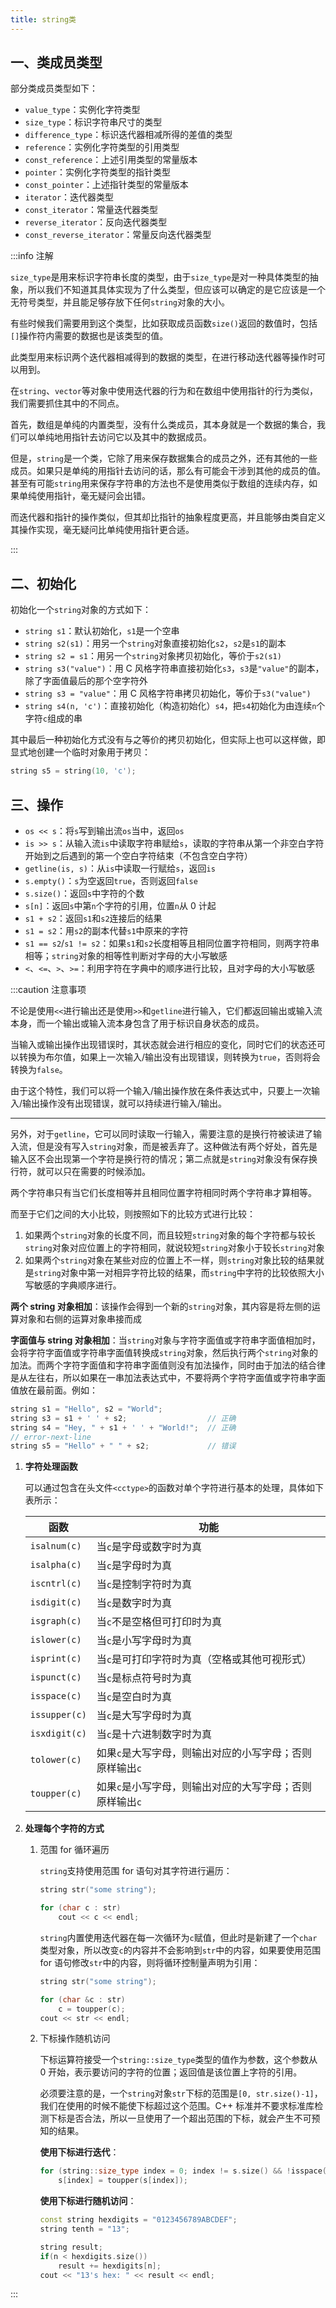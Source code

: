 ```yaml
---
title: string类
---
```


## 一、类成员类型

部分类成员类型如下：

- `value_type`：实例化字符类型
- `size_type`：标识字符串尺寸的类型
- `difference_type`：标识迭代器相减所得的差值的类型
- `reference`：实例化字符类型的引用类型
- `const_reference`：上述引用类型的常量版本
- `pointer`：实例化字符类型的指针类型
- `const_pointer`：上述指针类型的常量版本
- `iterator`：迭代器类型
- `const_iterator`：常量迭代器类型
- `reverse_iterator`：反向迭代器类型
- `const_reverse_iterator`：常量反向迭代器类型

:::info 注解

<Tabs>

<TabItem value="size_type" label="size_type">

`size_type`是用来标识字符串长度的类型，由于`size_type`是对一种具体类型的抽象，所以我们不知道其具体实现为了什么类型，但应该可以确定的是它应该是一个无符号类型，并且能足够存放下任何`string`对象的大小。

有些时候我们需要用到这个类型，比如获取成员函数`size()`返回的数值时，包括`[]`操作符内需要的数据也是该类型的值。

</TabItem>

<TabItem value="difference_type" label="difference_type">

此类型用来标识两个迭代器相减得到的数据的类型，在进行移动迭代器等操作时可以用到。

</TabItem>

<TabItem value="iterator" label="迭代器">

在`string`、`vector`等对象中使用迭代器的行为和在数组中使用指针的行为类似，我们需要抓住其中的不同点。

首先，数组是单纯的内置类型，没有什么类成员，其本身就是一个数据的集合，我们可以单纯地用指针去访问它以及其中的数据成员。

但是，`string`是一个类，它除了用来保存数据集合的成员之外，还有其他的一些成员。如果只是单纯的用指针去访问的话，那么有可能会干涉到其他的成员的值。甚至有可能`string`用来保存字符串的方法也不是使用类似于数组的连续内存，如果单纯使用指针，毫无疑问会出错。

而迭代器和指针的操作类似，但其却比指针的抽象程度更高，并且能够由类自定义其操作实现，毫无疑问比单纯使用指针更合适。

</TabItem>

</Tabs>

:::



## 二、初始化

初始化一个`string`对象的方式如下：

- `string s1`：默认初始化，`s1`是一个空串
- `string s2(s1)`：用另一个`string`对象直接初始化`s2`，`s2`是`s1`的副本
- `string s2 = s1`：用另一个`string`对象拷贝初始化，等价于`s2(s1)`
- `string s3("value")`：用 C 风格字符串直接初始化`s3`，`s3`是`"value"`的副本，除了字面值最后的那个空字符外
- `string s3 = "value"`：用 C 风格字符串拷贝初始化，等价于`s3("value")`
- `string s4(n, 'c')`：直接初始化（构造初始化）`s4`，把`s4`初始化为由连续`n`个字符`c`组成的串

其中最后一种初始化方式没有与之等价的拷贝初始化，但实际上也可以这样做，即显式地创建一个临时对象用于拷贝：

```c++
string s5 = string(10, 'c');
```



## 三、操作

- `os << s`：将`s`写到输出流`os`当中，返回`os`
- `is >> s`：从输入流`is`中读取字符串赋给`s`，读取的字符串从第一个非空白字符开始到之后遇到的第一个空白字符结束（不包含空白字符）
- `getline(is, s)`：从`is`中读取一行赋给`s`，返回`is`
- `s.empty()`：`s`为空返回`true`，否则返回`false`
- `s.size()`：返回`s`中字符的个数
- `s[n]`：返回`s`中第`n`个字符的引用，位置`n`从 0 计起
- `s1 + s2`：返回`s1`和`s2`连接后的结果
- `s1 = s2`：用`s2`的副本代替`s1`中原来的字符
- `s1 == s2`/`s1 != s2`：如果`s1`和`s2`长度相等且相同位置字符相同，则两字符串相等；`string`对象的相等性判断对字母的大小写敏感
- `<`、`<=`、`>`、`>=`：利用字符在字典中的顺序进行比较，且对字母的大小写敏感

:::caution 注意事项

<Tabs>

<TabItem value="io" label="输入输出">

不论是使用`<<`进行输出还是使用`>>`和`getline`进行输入，它们都返回输出或输入流本身，而一个输出或输入流本身包含了用于标识自身状态的成员。

当输入或输出操作出现错误时，其状态就会进行相应的变化，同时它们的状态还可以转换为布尔值，如果上一次输入/输出没有出现错误，则转换为`true`，否则将会转换为`false`。

由于这个特性，我们可以将一个输入/输出操作放在条件表达式中，只要上一次输入/输出操作没有出现错误，就可以持续进行输入/输出。

****

另外，对于`getline`，它可以同时读取一行输入，需要注意的是换行符被读进了输入流，但是没有写入`string`对象，而是被丢弃了。这种做法有两个好处，首先是输入区不会出现第一个字符是换行符的情况；第二点就是`string`对象没有保存换行符，就可以只在需要的时候添加。

</TabItem>

<TabItem value="eq" label="相等性及大小比较">

两个字符串只有当它们长度相等并且相同位置字符相同时两个字符串才算相等。

而至于它们之间的大小比较，则按照如下的比较方式进行比较：

1. 如果两个`string`对象的长度不同，而且较短`string`对象的每个字符都与较长`string`对象对应位置上的字符相同，就说较短`string`对象小于较长`string`对象
2. 如果两个`string`对象在某些对应的位置上不一样，则`string`对象比较的结果就是`string`对象中第一对相异字符比较的结果，而`string`中字符的比较依照大小写敏感的字典顺序进行。

</TabItem>

<TabItem value="addition" label="string 对象的加法">

**两个 string 对象相加**：该操作会得到一个新的`string`对象，其内容是将左侧的运算对象和右侧的运算对象串接而成

**字面值与 string 对象相加**：当`string`对象与字符字面值或字符串字面值相加时，会将字符字面值或字符串字面值转换成`string`对象，然后执行两个`string`对象的加法。而两个字符字面值和字符串字面值则没有加法操作，同时由于加法的结合律是从左往右，所以如果在一串加法表达式中，不要将两个字符字面值或字符串字面值放在最前面。例如：

```c++
string s1 = "Hello", s2 = "World";
string s3 = s1 + ' ' + s2;					// 正确
string s4 = "Hey, " + s1 + ' ' + "World!";	// 正确
// error-next-line
string s5 = "Hello" + " " + s2;				// 错误
```

</TabItem>

<TabItem value="travel" label="处理每个字符">

1. **字符处理函数**

   可以通过包含在头文件`<cctype>`的函数对单个字符进行基本的处理，具体如下表所示：

   | 函数          | 功能                                                     |
   | ------------- | -------------------------------------------------------- |
   | `isalnum(c)`  | 当`c`是字母或数字时为真                                  |
   | `isalpha(c)`  | 当`c`是字母时为真                                        |
   | `iscntrl(c)`  | 当`c`是控制字符时为真                                    |
   | `isdigit(c)`  | 当`c`是数字时为真                                        |
   | `isgraph(c)`  | 当`c`不是空格但可打印时为真                              |
   | `islower(c)`  | 当`c`是小写字母时为真                                    |
   | `isprint(c)`  | 当`c`是可打印字符时为真（空格或其他可视形式）            |
   | `ispunct(c)`  | 当`c`是标点符号时为真                                    |
   | `isspace(c)`  | 当`c`是空白时为真                                        |
   | `issupper(c)` | 当`c`是大写字母时为真                                    |
   | `isxdigit(c)` | 当`c`是十六进制数字时为真                                |
   | `tolower(c)`  | 如果`c`是大写字母，则输出对应的小写字母；否则原样输出`c` |
   | `toupper(c)`  | 如果`c`是小写字母，则输出对应的大写字母；否则原样输出`c` |

2. **处理每个字符的方式**

   1. 范围 for 循环遍历

      `string`支持使用范围 for 语句对其字符进行遍历：

      ```c++
      string str("some string");
      
      for (char c : str)
          cout << c << endl;
      ```

      `string`内置使用迭代器在每一次循环为`c`赋值，但此时是新建了一个`char`类型对象，所以改变`c`的内容并不会影响到`str`中的内容，如果要使用范围 for 语句修改`str`中的内容，则将循环控制量声明为引用：

      ```c++
      string str("some string");
      
      for (char &c : str)
          c = toupper(c);
      cout << str << endl;
      ```

   2. 下标操作随机访问

      下标运算符接受一个`string::size_type`类型的值作为参数，这个参数从 0 开始，表示要访问的字符的位置；返回值是该位置上字符的引用。

      必须要注意的是，一个`string`对象`str`下标的范围是`[0, str.size()-1]`，我们在使用的时候不能使下标超过这个范围。C++ 标准并不要求标准库检测下标是否合法，所以一旦使用了一个超出范围的下标，就会产生不可预知的结果。

      **使用下标进行迭代**：

      ```c++
      for (string::size_type index = 0; index != s.size() && !isspace(s[index]); ++index)
          s[index] = toupper(s[index]);
      ```

      **使用下标进行随机访问**：

      ```c++
      const string hexdigits = "0123456789ABCDEF";
      string tenth = "13";
      
      string result;
      if(n < hexdigits.size())
          result += hexdigits[n];
      cout << "13's hex: " << result << endl;
      ```


</TabItem>

</Tabs>

:::